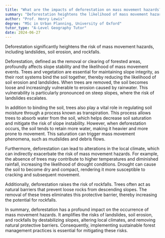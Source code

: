 ```yaml
---
title: "What are the impacts of deforestation on mass movement hazards?"
summary: "Deforestation heightens the likelihood of mass movement hazards, including landslides, soil erosion, and rockfalls, posing significant risks to the environment and surrounding communities."
author: "Prof. Henry Lewis"
degree: "MSc in Urban Planning, University of Oxford"
tutor_type: "A-Level Geography Tutor"
date: 2024-06-27
---
```


Deforestation significantly heightens the risk of mass movement hazards, including landslides, soil erosion, and rockfalls.

Deforestation, defined as the removal or clearing of forested areas, profoundly affects slope stability and the likelihood of mass movement events. Trees and vegetation are essential for maintaining slope integrity, as their root systems bind the soil together, thereby reducing the likelihood of soil erosion and landslides. When trees are removed, the soil becomes loose and increasingly vulnerable to erosion caused by rainwater. This vulnerability is particularly pronounced on steep slopes, where the risk of landslides escalates.

In addition to binding the soil, trees also play a vital role in regulating soil moisture through a process known as transpiration. This process allows trees to absorb water from the soil, which helps decrease soil saturation and mitigate the risk of slope instability. However, when deforestation occurs, the soil tends to retain more water, making it heavier and more prone to movement. This saturation can trigger mass movement phenomena, such as mudslides and debris flows.

Furthermore, deforestation can lead to alterations in the local climate, which can indirectly exacerbate the risk of mass movement hazards. For example, the absence of trees may contribute to higher temperatures and diminished rainfall, increasing the likelihood of drought conditions. Drought can cause the soil to become dry and compact, rendering it more susceptible to cracking and subsequent movement.

Additionally, deforestation raises the risk of rockfalls. Trees often act as natural barriers that prevent loose rocks from descending slopes. The removal of these trees eliminates this protective barrier, thereby increasing the potential for rockfalls.

In summary, deforestation has a profound impact on the occurrence of mass movement hazards. It amplifies the risks of landslides, soil erosion, and rockfalls by destabilizing slopes, altering local climates, and removing natural protective barriers. Consequently, implementing sustainable forest management practices is essential for mitigating these risks.
    